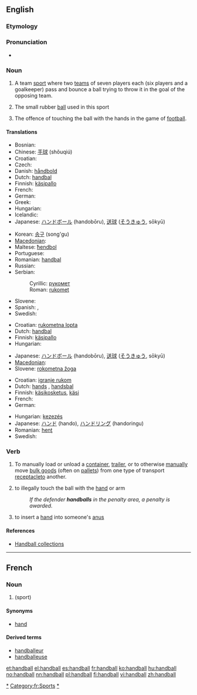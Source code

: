 {{also|Handball}}
==English==

===Etymology===
{{wikipedia}}
{{compound|hand|ball}}

===Pronunciation===
* {{audio|en-us-handball.ogg|Audio (US)}}

===Noun===
{{en-noun|s|-}}

# {{sports}} {{uncountable}} A team [[sport]] where two [[teams]] of seven players each (six players and a goalkeeper) pass and bounce a ball trying to throw it in the goal of the opposing team.
# {{countable}} The small rubber [[ball]] used in this sport
# {{football}} {{countable}} The offence of touching the ball with the hands in the game of [[football]].

====Translations====
{{trans-top|sport}}
* Bosnian: {{t-|bs|rukomet|m}}
* Chinese: [[手球]] (shǒuqiú)
* Croatian: {{t-|hr|rukomet|m}}
* Czech: {{t-|cs|házená|f}}
* Danish: [[håndbold]]
* Dutch: [[handbal]] {{n}}
* Finnish: [[käsipallo]]
* French: {{t+|fr|handball|m}}
* German: {{t+|de|Handball|m}}
* Greek: {{t+|el|χειροσφαίριση|f|tr=khirosférisi}}
* Hungarian: {{t+|hu|kézilabda}}
* Icelandic: {{t-|is|handbolti|m}}
* Japanese: [[ハンドボール]] (handobōru), [[送球]] ([[そうきゅう]], sōkyū)
{{trans-mid}}
* Korean: [[송구]] (song'gu)
* [[Macedonian]]: {{t|mk|ракомет|m|tr=rákomet}}
* Maltese: [[ħendbol]]
* Portuguese: {{t+|pt|andebol}}
* Romanian: [[handbal]] {{n}}
* Russian: {{t+|ru|гандбол|m|tr=gandból}}
* Serbian:
*: Cyrillic: [[рукомет]] {{m}}
*: Roman: [[rukomet]] {{m}}
* Slovene: {{t+|sl|rokomet|m}}
* Spanish: {{t-|es|balonmano|m}}, {{t+|es|handball}}
* Swedish: {{t+|sv|handboll|c}}
{{trans-bottom}}

{{trans-top|ball}}
* Croatian: [[rukometna lopta]] {{f}}
* Dutch: [[handbal]] {{m}}
* Finnish: [[käsipallo]]
* Hungarian: {{t+|hu|kézilabda}}
{{trans-mid}}
* Japanese: [[ハンドボール]] (handobōru), [[送球]] ([[そうきゅう]], sōkyū)
* [[Macedonian]]: {{t|mk|ракометна топка|f|tr=rakométna tópka}}
* Slovene: [[rokometna žoga]] {{f}}
{{trans-bottom}}

{{trans-top|offence}}
* Croatian: [[igranje rukom]] {{n}}
* Dutch: [[hands]] {{n}}, [[handsbal]] {{m}}
* Finnish: [[käsikosketus]], [[käsi]]
* French: {{t+|fr|main|f}}
* German: {{t+|de|Handspiel|n}}
{{trans-mid}}
* Hungarian: [[kezezés]]
* Japanese: [[ハンド]] (hando), [[ハンドリング]] (handoringu)
* Romanian: [[henţ]] {{n}}
* Swedish: {{t+|sv|hands|c}}
{{trans-bottom}}

===Verb===
{{en-verb}}

# To manually load or unload a [[container]], [[trailer]], or to otherwise [[manually]] move [[bulk goods]] (often on [[pallets]]) from one type of transport [[receptacle ]]to another.
# {{soccer}} to illegally touch the ball with the [[hand]] or arm
#:''If the defender '''handballs''' in the penalty area, a penalty is awarded.''
# {{sexuality|slang}} to insert a [[hand]] into someone's [[anus]]

====References====
* [http://www.woodsiderecycling.co.uk/cardboard_recycling/handball_collections/ Handball collections]
[[Category:Handball|*]]
----

==French==

===Noun===
{{fr-noun|m}}

# {{l|en|handball}} (sport)

====Synonyms====
* [[hand#French|hand]]

====Derived terms====
* [[handballeur]]
* [[handballeuse]]

[[Category:fr:Sports]]
[[Category:fr:Handball|*]]

[[et:handball]]
[[el:handball]]
[[es:handball]]
[[fr:handball]]
[[ko:handball]]
[[hu:handball]]
[[no:handball]]
[[nn:handball]]
[[pl:handball]]
[[fi:handball]]
[[vi:handball]]
[[zh:handball]]